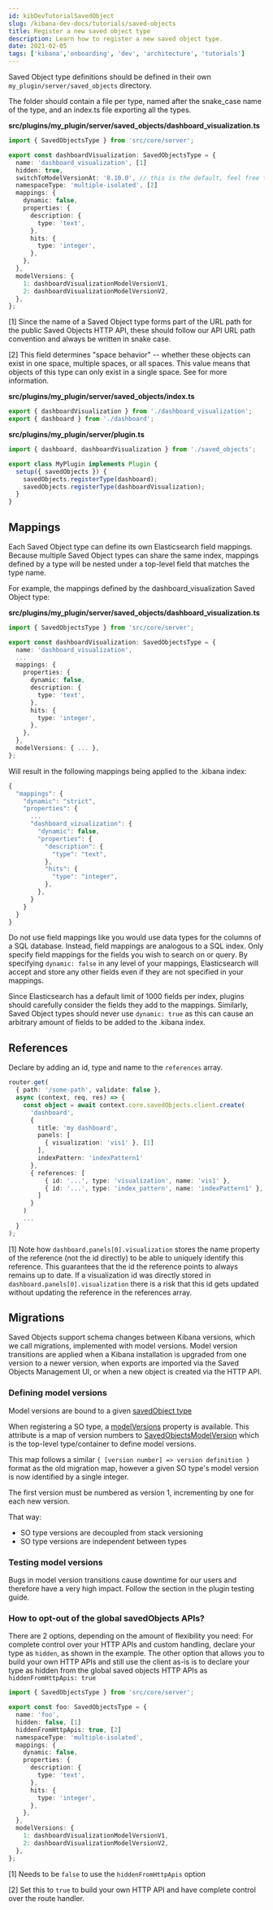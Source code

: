 ```yaml
---
id: kibDevTutorialSavedObject
slug: /kibana-dev-docs/tutorials/saved-objects
title: Register a new saved object type
description: Learn how to register a new saved object type.
date: 2021-02-05
tags: ['kibana','onboarding', 'dev', 'architecture', 'tutorials']
---
```


Saved Object type definitions should be defined in their own `my_plugin/server/saved_objects` directory.

The folder should contain a file per type, named after the snake_case name of the type, and an index.ts file exporting all the types.

**src/plugins/my_plugin/server/saved_objects/dashboard_visualization.ts**

```ts
import { SavedObjectsType } from 'src/core/server';

export const dashboardVisualization: SavedObjectsType = {
  name: 'dashboard_visualization', [1]
  hidden: true,
  switchToModelVersionAt: '8.10.0', // this is the default, feel free to omit it unless you intend to switch to using model versions before 8.10.0
  namespaceType: 'multiple-isolated', [2]
  mappings: {
    dynamic: false,
    properties: {
      description: {
        type: 'text',
      },
      hits: {
        type: 'integer',
      },
    },
  },
  modelVersions: {
    1: dashboardVisualizationModelVersionV1,
    2: dashboardVisualizationModelVersionV2,
  },
};
```

[1] Since the name of a Saved Object type forms part of the URL path for the public Saved Objects HTTP API,
these should follow our API URL path convention and always be written in snake case.

[2] This field determines "space behavior" -- whether these objects can exist in one space, multiple spaces, or all spaces. This value means
that objects of this type can only exist in a single space. See
<DocLink id="kibDevDocsSavedObjectsIntro" section="sharing-saved-objects" text="Sharing Saved Objects"/> for more information.

**src/plugins/my_plugin/server/saved_objects/index.ts**

```ts
export { dashboardVisualization } from './dashboard_visualization';
export { dashboard } from './dashboard';
```

**src/plugins/my_plugin/server/plugin.ts**

```ts
import { dashboard, dashboardVisualization } from './saved_objects';

export class MyPlugin implements Plugin {
  setup({ savedObjects }) {
    savedObjects.registerType(dashboard);
    savedObjects.registerType(dashboardVisualization);
  }
}
```

## Mappings

Each Saved Object type can define its own Elasticsearch field mappings. Because multiple Saved Object
types can share the same index, mappings defined by a type will be nested under a top-level field that matches the type name.

For example, the mappings defined by the dashboard_visualization Saved Object type:

**src/plugins/my_plugin/server/saved_objects/dashboard_visualization.ts**

```ts
import { SavedObjectsType } from 'src/core/server';

export const dashboardVisualization: SavedObjectsType = {
  name: 'dashboard_visualization',
  ...
  mappings: {
    properties: {
      dynamic: false,
      description: {
        type: 'text',
      },
      hits: {
        type: 'integer',
      },
    },
  },
  modelVersions: { ... },
};
```

Will result in the following mappings being applied to the .kibana index:

```ts
{
  "mappings": {
    "dynamic": "strict",
    "properties": {
      ...
      "dashboard_vizualization": {
        "dynamic": false,
        "properties": {
          "description": {
            "type": "text",
          },
          "hits": {
            "type": "integer",
          },
        },
      }
    }
  }
}
```
Do not use field mappings like you would use data types for the columns of a SQL database. Instead, field mappings are analogous to a 
SQL index. Only specify field mappings for the fields you wish to search on or query. By specifying `dynamic: false`
 in any level of your mappings, Elasticsearch will accept and store any other fields even if they are not specified in your mappings.

Since Elasticsearch has a default limit of 1000 fields per index, plugins should carefully consider the 
fields they add to the mappings. Similarly, Saved Object types should never use `dynamic: true` as this can cause an arbitrary
 amount of fields to be added to the .kibana index.

## References

Declare <DocLink id="kibDevDocsSavedObjectsIntro" section="References" text="Saved Object references"/> by adding an id, type and name to the
 `references` array.

```ts
router.get(
  { path: '/some-path', validate: false },
  async (context, req, res) => {
    const object = await context.core.savedObjects.client.create(
      'dashboard',
      {
        title: 'my dashboard',
        panels: [
          { visualization: 'vis1' }, [1]
        ],
        indexPattern: 'indexPattern1'
      },
      { references: [
          { id: '...', type: 'visualization', name: 'vis1' },
          { id: '...', type: 'index_pattern', name: 'indexPattern1' },
        ]
      }
    )
    ...
  }
);
```
[1] Note how `dashboard.panels[0].visualization` stores the name property of the reference (not the id directly) to be able to uniquely 
identify this reference. This guarantees that the id the reference points to always remains up to date. If a
 visualization id was directly stored in `dashboard.panels[0].visualization` there is a risk that this id gets updated without 
 updating the reference in the references array.

## Migrations

Saved Objects support schema changes between Kibana versions, which we call migrations, implemented with model versions.
Model version transitions are applied when a Kibana installation is upgraded from one version to a newer version, when exports are imported via
  the Saved Objects Management UI, or when a new object is created via the HTTP API.

### Defining model versions

Model versions are bound to a given [savedObject type](https://github.com/elastic/kibana/blob/9b330e493216e8dde3166451e4714966f63f5ab7/packages/core/saved-objects/core-saved-objects-server/src/saved_objects_type.ts#L22-L27)

When registering a SO type, a [modelVersions](https://github.com/elastic/kibana/blob/9a6a2ccdff619f827b31c40dd9ed30cb27203da7/packages/core/saved-objects/core-saved-objects-server/src/saved_objects_type.ts#L138-L177)
property is available. This attribute is a map of version numbers to [SavedObjectsModelVersion](https://github.com/elastic/kibana/blob/9a6a2ccdff619f827b31c40dd9ed30cb27203da7/packages/core/saved-objects/core-saved-objects-server/src/model_version/model_version.ts#L12-L20)
which is the top-level type/container to define model versions.

This map follows a similar `{ [version number] => version definition }` format as the old migration map, however 
a given SO type's model version is now identified by a single integer.

The first version must be numbered as version 1, incrementing by one for each new version.

That way:
- SO type versions are decoupled from stack versioning
- SO type versions are independent between types

### Testing model versions
Bugs in model version transitions cause downtime for our users and therefore have a very high impact. Follow the <DocLink id="kibDevTutorialTestingPlugins" section="saved-objects-model-versions" text="Saved Object model versions"/> section in the plugin testing guide.

### How to opt-out of the global savedObjects APIs?

There are 2 options, depending on the amount of flexibility you need:
For complete control over your HTTP APIs and custom handling, declare your type as `hidden`, as shown in the example. 
The other option that allows you to build your own HTTP APIs and still use the client as-is is to declare your type as hidden from the global saved objects HTTP APIs as `hiddenFromHttpApis: true`

```ts
import { SavedObjectsType } from 'src/core/server';

export const foo: SavedObjectsType = {
  name: 'foo',
  hidden: false, [1]
  hiddenFromHttpApis: true, [2]
  namespaceType: 'multiple-isolated',
  mappings: {
    dynamic: false,
    properties: {
      description: {
        type: 'text',
      },
      hits: {
        type: 'integer',
      },
    },
  },
  modelVersions: {
    1: dashboardVisualizationModelVersionV1,
    2: dashboardVisualizationModelVersionV2,
  },
};
```

[1] Needs to be `false` to use the `hiddenFromHttpApis` option

[2] Set this to `true` to build your own HTTP API and have complete control over the route handler.
